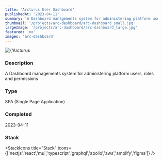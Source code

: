 ```yaml
---
title: 'Arcturus User Dashboard'
publishedAt: '2023-04-11'
summary: 'A Dashboard managements system for administering platform users, roles and permissions'
thumbnail: '/projects/arc-dashboard/arc-dashboard_small.jpg'
largeImage: '/projects/arc-dashboard/arc-dashboard_large.jpg'
featured: 'no'
images: 'arc-dashboard'
---
```


<div className="relative w-full h-[400px] sm:h-[600px] md:h-[760px] lg:h-[920px]">
  <Image
    alt={'Arcturus User Dashboard'}
    src={'/projects/arc-dashboard/arc-dashboard.jpg'}
    sizes="(max-width: 640px) 100%, 100%"
    fill={true}
    priority
    style={{
      objectFit: 'contain'
    }}
  />
</div>

### Description

A Dashboard managements system for administering platform users, roles and permissions


### Type

SPA (Single Page Application)


### Completed
2023-04-11



### Stack

<StackIcons
  title="Stack"
  icons={['nextjs','react','mui','typescript','graphql','apollo','aws','amplify','figma']}
  />
